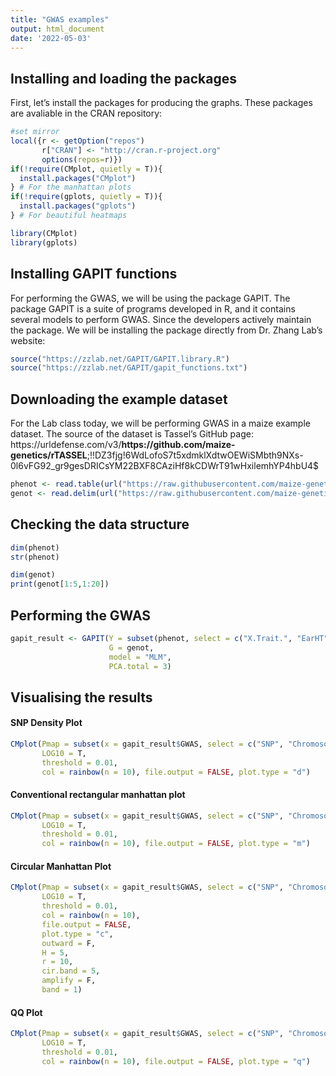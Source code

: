 ```yaml
---
title: "GWAS examples"
output: html_document
date: '2022-05-03'
---
```


## Installing and loading the packages

First, let's install the packages for producing the graphs. These packages are avaliable in the CRAN repository:

```r
#set mirror
local({r <- getOption("repos")
       r["CRAN"] <- "http://cran.r-project.org"
       options(repos=r)})
if(!require(CMplot, quietly = T)){
  install.packages("CMplot")
} # For the manhattan plots
if(!require(gplots, quietly = T)){
  install.packages("gplots")
} # For beautiful heatmaps

library(CMplot)
library(gplots)

```

## Installing GAPIT functions

For performing the GWAS, we will be using the package GAPIT.
The package GAPIT is a suite of programs developed in R, and it contains several models to perform GWAS.
Since the developers actively maintain the package. We will be installing the package directly from Dr. Zhang Lab's website:

```r
source("https://zzlab.net/GAPIT/GAPIT.library.R")
source("https://zzlab.net/GAPIT/gapit_functions.txt")
```

## Downloading the example dataset

For the Lab class today, we will be performing GWAS in a maize example dataset.
The source of the dataset is Tassel's GitHub page:
https://urldefense.com/v3/__https://github.com/maize-genetics/rTASSEL__;!!DZ3fjg!6WdLofoS7t5xdmklXdtwOEWiSMbth9NXs-0l6vFG92_gr9gesDRICsYM22BXF8CAziHf8kCDWrT91wHxilemhYP4hbU4$ 

```r
phenot <- read.table(url("https://raw.githubusercontent.com/maize-genetics/rTASSEL/master/inst/extdata/mdp_traits.txt"), header = T)
genot <- read.delim(url("https://raw.githubusercontent.com/maize-genetics/rTASSEL/master/inst/extdata/mdp_genotype.hmp.txt"), header = F)
```


## Checking the data structure

```r
dim(phenot)
str(phenot)

dim(genot)
print(genot[1:5,1:20])
```

## Performing the GWAS

```r
gapit_result <- GAPIT(Y = subset(phenot, select = c("X.Trait.", "EarHT")),
                      G = genot,
                      model = "MLM",
                      PCA.total = 3)
```

## Visualising the results

#### SNP Density Plot

```r
CMplot(Pmap = subset(x = gapit_result$GWAS, select = c("SNP", "Chromosome", "Position ", "P.value")),
       LOG10 = T,
       threshold = 0.01,
       col = rainbow(n = 10), file.output = FALSE, plot.type = "d")
```       

#### Conventional rectangular manhattan plot

```r
CMplot(Pmap = subset(x = gapit_result$GWAS, select = c("SNP", "Chromosome", "Position ", "P.value")),
       LOG10 = T,
       threshold = 0.01,
       col = rainbow(n = 10), file.output = FALSE, plot.type = "m")
```

#### Circular Manhattan Plot

```r
CMplot(Pmap = subset(x = gapit_result$GWAS, select = c("SNP", "Chromosome", "Position ", "P.value")),
       LOG10 = T,
       threshold = 0.01,
       col = rainbow(n = 10),
       file.output = FALSE,
       plot.type = "c",
       outward = F,
       H = 5,
       r = 10,
       cir.band = 5,
       amplify = F,
       band = 1)
```
#### QQ Plot

```r
CMplot(Pmap = subset(x = gapit_result$GWAS, select = c("SNP", "Chromosome", "Position ", "P.value")),
       LOG10 = T,
       threshold = 0.01,
       col = rainbow(n = 10), file.output = FALSE, plot.type = "q")
```
